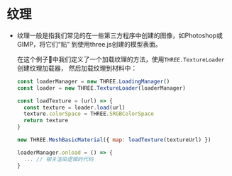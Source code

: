 
# 纹理

* 纹理一般是指我们常见的在一些第三方程序中创建的图像，如Photoshop或GIMP，将它们“贴”
到使用three.js创建的模型表面。

  <ThreeJsTextureSimpleCube></ThreeJsTextureSimpleCube>

  在这个例子🌰中我们定义了一个加载纹理的方法，使用`THREE.TextureLoader`创建纹理加载器，
  然后加载纹理到材料中：
  ```javascript
  const loaderManager = new THREE.LoadingManager()
  const loader = new THREE.TextureLoader(loaderManager)

  const loadTexture = (url) => {
    const texture = loader.load(url)
    texture.colorSpace = THREE.SRGBColorSpace
    return texture
  }
  ```
  ```javascript
  new THREE.MeshBasicMaterial({ map: loadTexture(textureUrl) })

  loaderManager.onload = () => {
    ... // 相关渲染逻辑的代码
  }
  ```
